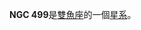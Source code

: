 {{NGCInfoBox|NGCID=NGC 499|發現者=弗里德里希·威廉·赫歇爾|發現日期=1784年9月12日|其他編號=IC 1686, UGC 926, MCG 5-4-38|曆元=J2000.0|赤經=1時23分11.5秒|赤緯=33°27'35"|星座=雙魚座|星體=星系|星等=12.2|表面亮度=13.1|藍等=13.2}}

'''NGC 499'''是[[雙魚座|雙魚座]]的一個[[星系|星系]]。

{{NGCReference|499}}
{{Catalogs|NGC=499}}

{{Galaxy-stub}}